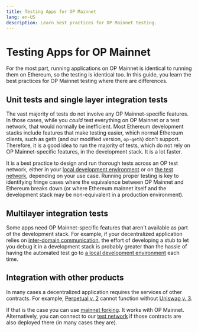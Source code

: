 ```yaml
---
title: Testing Apps for OP Mainnet
lang: en-US
description: Learn best practices for OP Mainnet testing.
---
```


# Testing Apps for OP Mainnet

For the most part, running applications on OP Mainnet is identical to running them on Ethereum, so the testing is identical too.
In this guide, you learn the best practices for OP Mainnet testing where there are differences.

## Unit tests and single layer integration tests

The vast majority of tests do not involve any OP Mainnet-specific features.
In those cases, while you *could* test everything on OP Mainnet or a test network, that would normally be inefficient.
Most Ethereum development stacks include features that make testing easier, which normal Ethereum clients, such as geth (and our modified version, `op-geth`) don't support.
Therefore, it is a good idea to run the majority of tests, which do not rely on OP Mainnet-specific features, in the development stack.
It is a lot faster.

It is a best practice to design and run thorough tests across an OP test network, either in your [local development environment](dev-node) or on [the test network](/chain/networks#op-sepolia), depending on your use case.
Running proper testing is key to identifying fringe cases where the equivalence between OP Mainnet and Ethereum breaks down (or where Ethereum mainnet itself and the development stack may be non-equivalent in a production environment).

## Multilayer integration tests

Some apps need OP Mainnet-specific features that aren't available as part of the development stack.
For example, if your decentralized application relies on [inter-domain communication](/builders/app-developers/bridging/messaging), the effort of developing a stub to let you debug it in a development stack is probably greater than the hassle of having the automated test go to [a local development environment](dev-node) each time.

## Integration with other products

In many cases a decentralized application requires the services of other contracts.
For example, [Perpetual v. 2](https://docs.perp.com/docs/guides/integration-guide) cannot function without [Uniswap v. 3](https://uniswap.org/blog/uniswap-v3).

If that is the case you can use [mainnet forking](https://hardhat.org/hardhat-network/guides/mainnet-forking.html).
It works with OP Mainnet.
Alternatively, you can connect to our [test network](/chain/networks#op-sepolia) if those contracts are also deployed there (in many cases they are).
